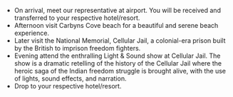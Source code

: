 - On arrival, meet our representative at airport. You will be received and transferred to your respective hotel/resort.
- Afternoon visit Carbyns Cove beach for a beautiful and serene beach experience. 
- Later visit the National Memorial, Cellular Jail, a colonial-era prison built by the British to imprison freedom fighters.
- Evening attend the enthralling Light & Sound show at Cellular Jail. The show is a dramatic retelling of the history of the Cellular Jail where the heroic saga of the Indian freedom struggle is brought alive, with the use of lights, sound effects, and narration.
- Drop to your respective hotel/resort.

